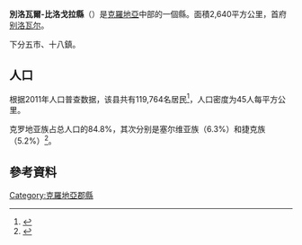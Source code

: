 {{Infobox settlement
| name                    = 别洛瓦尔-比洛戈拉县
| native_name             = Bjelovarsko-bilogorska županija
| native_name_lang        = hr
| settlement_type         = [[克羅埃西亞行政區劃|县]]
| subdivision_type        = [[世界政區索引|国家]]
| subdivision_name        = {{CRO}}
| image_skyline           = 
| image_alt               = 
| image_caption           = 
| image_flag              = Zastava bjelovarsko bilogorske zupanije.gif
| flag_alt                = 
| image_shield            = Bjelovar-Bilogora County coat of arms.png
| shield_alt              = 
| image_map               = Bjelovarsko-bilogorska županija in Croatia.svg
| map_alt                 = 
| map_caption             = 别洛瓦尔-比洛戈拉县在克罗地亚的位置（红色）
| seat_type               = [[县城|县城]]
| seat                    = [[别洛瓦尔|别洛瓦尔]]
| leader_title            = 县长
| leader_name             = 马尔科·马鲁希奇<ref>{{Cite web|url=https://bbz.hr/ustrojstvo-zupanije/detaljnije/zupan|title=Župan|access-date=2021-12-21|website=Bjelovarsko-bilogorska županija|archive-date=2022-04-01|archive-url=https://web.archive.org/web/20220401062151/https://bbz.hr/ustrojstvo-zupanije/detaljnije/zupan}}</ref>
| leader_party            = [[克罗地亚民主共同体|HDZ]]
|leader_title1        = 议会
|leader_name1      ={{Collapsible list
 |title   = 41名议员
 |frame_style= border: none; padding: 0;
 |list_style=text-align:left;display:none;
 |1     =• [[克羅埃西亞社會民主黨|SDP]], Ind. [[Damir_Bajs|Damir Bajs]], [[Croatian_People's_Party_–_Liberal_Democrats|HNS]], [[Croatian_Party_of_Pensioners|HSU]], [[Party_of_Pensioners_(Croatia)|SU]], [[Block_Pensioners_Together|BUZ]], [[Croatian_Democratic_Peasant_Party|HDSS]], [[Sustainable_Development_of_Croatia|ORaH]], [[Independent_Peasants_of__Croatia|NSH]], [[Croatian_Peasant_Party_of_Radić_Brothers|HSS BR]], [[無黨籍|Ind.]] (22)
 |2     =• [[克罗地亚民主共同体|HDZ]], [[Croatian_Peasant_Party|HSS]], [[Croatian_Social_Liberal_Party|HSLS]] (17)
 |3     =• [[Bridge_of_Independent_Lists|MOST]] (2)
}}
| area_total_km2          = 2640
| area_footnotes          = <ref name="DZS">{{Croatia Yearbook 2015|page=62}}</ref>
| population_as_of        = 2011
| population_total        = 119764
| population_footnotes    = <ref name="census2011">{{Croatian Census 2011|S|07}}</ref>
| population_density_km2  = auto
| coordinates             = 
| iso_code                = HR-07
 | blank_name_sec1        = [[人类发展指数|HDI]] (2019)
 | blank_info_sec1        = 0.808<ref name="GlobalDataLab">{{Cite web|url=https://hdi.globaldatalab.org/areadata/shdi/|title=Sub-national HDI - Area Database - Global Data Lab|website=hdi.globaldatalab.org|language=en|access-date=2021-12-21|archive-date=2018-09-23|archive-url=https://web.archive.org/web/20180923120638/https://hdi.globaldatalab.org/areadata/shdi/}}</ref><br/>{{color|#090|极高}} · [[克罗地亚各郡县人类发展指数列表|16th]]
| website                 = {{url|http://www.bbz.hr/}}
| footnotes               = 
| area_code_type          = [[克罗地亚电话区号|区号]]
| area_code               = 043
}}
'''別洛瓦爾-比洛戈拉縣'''（{{Lang-hr|Bjelovarsko-bilogorska županija}}）是[[克羅地亞|克羅地亞]]中部的一個縣。面積2,640平方公里，首府[[别洛瓦尔|别洛瓦尔]]。

下分五市、十八鎮。

== 人口 ==
{{Historical populations
|title  = 别洛瓦尔-比洛戈拉县历史人口
|shading     = off
| align = none
| cols = 2
|1857 |84893
|1869 |95981
|1880 |101420
|1890 |130901
|1900 |150825
|1910 |163039
|1921 |162453
|1931 |173597
|1948 |166485
|1953 |170651
|1961 |167599
|1971 |157811
|1981 |149551
|1991 |144042
|2001 |133084
|2011 |119764
|footnote=
|source = ''Naselja i stanovništvo Republike Hrvatske 1857–2001'', 克罗地亚统计局, 萨格勒布, 2005
}}
根据2011年人口普查数据，该县共有119,764名居民<ref name="census2011">{{Croatian Census 2011|S|07}}</ref>，人口密度为45人每平方公里。

克罗地亚族占总人口的84.8%，其次分别是塞尔维亚族（6.3%）和捷克族（5.2%）<ref>{{Croatian Census 2011|E|07}}</ref>。
==參考資料==
{{reflist}}

{{克羅埃西亞行政區劃}}

[[Category:克羅地亞郡縣|Category:克羅地亞郡縣]]